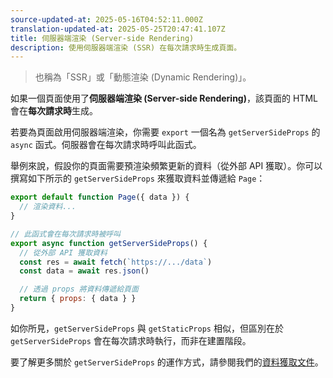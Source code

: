```yaml
---
source-updated-at: 2025-05-16T04:52:11.000Z
translation-updated-at: 2025-05-25T20:47:41.107Z
title: 伺服器端渲染 (Server-side Rendering)
description: 使用伺服器端渲染 (SSR) 在每次請求時生成頁面。
---
```


> 也稱為「SSR」或「動態渲染 (Dynamic Rendering)」。

如果一個頁面使用了**伺服器端渲染 (Server-side Rendering)**，該頁面的 HTML 會在**每次請求時**生成。

若要為頁面啟用伺服器端渲染，你需要 `export` 一個名為 `getServerSideProps` 的 `async` 函式。伺服器會在每次請求時呼叫此函式。

舉例來說，假設你的頁面需要預渲染頻繁更新的資料（從外部 API 獲取）。你可以撰寫如下所示的 `getServerSideProps` 來獲取資料並傳遞給 `Page`：

```jsx
export default function Page({ data }) {
  // 渲染資料...
}

// 此函式會在每次請求時被呼叫
export async function getServerSideProps() {
  // 從外部 API 獲取資料
  const res = await fetch(`https://.../data`)
  const data = await res.json()

  // 透過 props 將資料傳遞給頁面
  return { props: { data } }
}
```

如你所見，`getServerSideProps` 與 `getStaticProps` 相似，但區別在於 `getServerSideProps` 會在每次請求時執行，而非在建置階段。

要了解更多關於 `getServerSideProps` 的運作方式，請參閱我們的[資料獲取文件](/docs/pages/building-your-application/data-fetching/get-server-side-props)。